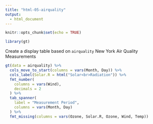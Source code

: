 ```yaml
---
title: "html-05-airquality"
output:
  - html_document
---
```


```r
knitr::opts_chunk$set(echo = TRUE)

library(gt)
```

Create a display table based on `airquality` New York Air Quality Measurements

```r
gt(data = airquality) %>%
  cols_move_to_start(columns = vars(Month, Day)) %>%
  cols_label(Solar.R = html("Solar<br>Radiation")) %>%
  fmt_number(
    columns = vars(Wind),
    decimals = 2
  ) %>%
  tab_spanner(
    label = "Measurement Period",
    columns = vars(Month, Day)
  ) %>%
  fmt_missing(columns = vars(Ozone, Solar.R, Ozone, Wind, Temp))
```

